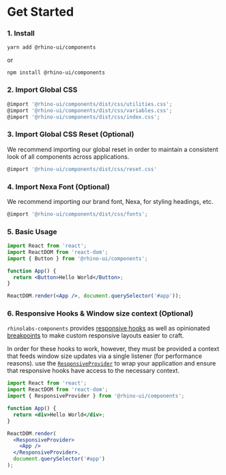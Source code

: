 
<Meta title="About/Get Started" />

# Get Started

### 1. Install

`yarn add @rhino-ui/components`

or

`npm install @rhino-ui/components`

### 2. Import Global CSS

```jsx
@import '@rhino-ui/components/dist/css/utilities.css';
@import '@rhino-ui/components/dist/css/variables.css';
@import '@rhino-ui/components/dist/css/index.css';
```

### 3. Import Global CSS Reset (Optional)

We recommend importing our global reset in order to maintain a consistent
look of all components across applications.

```jsx
@import '@rhino-ui/components/dist/css/reset.css'
```

### 4. Import Nexa Font (Optional)

We recommend importing our brand font, Nexa, for styling headings, etc.

```jsx
@import '@rhino-ui/components/dist/css/fonts';
```

### 5. Basic Usage

```jsx
import React from 'react';
import ReactDOM from 'react-dom';
import { Button } from '@rhino-ui/components';

function App() {
  return <Button>Hello World</Button>;
}

ReactDOM.render(<App />, document.querySelector('#app'));
```

### 6. Responsive Hooks & Window size context (Optional)

`rhinolabs-components` provides [responsive hooks]() as well as opinionated [breakpoints]() to make custom responsive layouts
easier to craft.

In order for these hooks to work, however, they must be provided a context that feeds window size updates via a single listener (for performance reasons).
use the [`ResponsiveProvider`]() to wrap your application and ensure that responsive hooks have access to the necessary context.

```jsx
import React from 'react';
import ReactDOM from 'react-dom';
import { ResponsiveProvider } from '@rhino-ui/components';

function App() {
  return <div>Hello World</div>;
}

ReactDOM.render(
  <ResponsiveProvider>
    <App />
  </ResponsiveProvider>,
  document.querySelector('#app')
);
```

